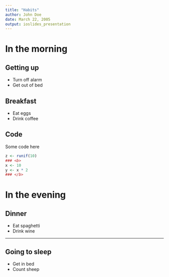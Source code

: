 ```yaml
---
title: "Habits"
author: John Doe
date: March 22, 2005
output: ioslides_presentation
---
```


# In the morning

## Getting up

- Turn off alarm
- Get out of bed

## Breakfast

- Eat eggs
- Drink coffee

## Code

Some code here

```r
z <- runif(10)
### <b>
x <- 10
y <- x * 2
### </b>
```

# In the evening

## Dinner

- Eat spaghetti
- Drink wine

----

## Going to sleep

- Get in bed
- Count sheep
